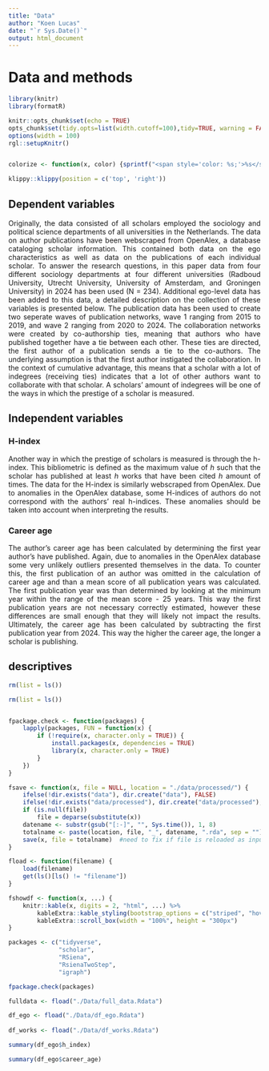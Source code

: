 ```yaml
---
title: "Data"
author: "Koen Lucas"
date: "`r Sys.Date()`"
output: html_document
---
```


# Data and methods

```{=html}
<style>
body {
text-align: justify}
</style>
```
```r

library(knitr)
library(formatR)

knitr::opts_chunk$set(echo = TRUE)
opts_chunk$set(tidy.opts=list(width.cutoff=100),tidy=TRUE, warning = FALSE, message = FALSE,comment = "#>", cache=TRUE, class.source=c("test"), class.output=c("test2"))
options(width = 100)
rgl::setupKnitr()


colorize <- function(x, color) {sprintf("<span style='color: %s;'>%s</span>", color, x) }
```

```r
klippy::klippy(position = c('top', 'right'))
```

## Dependent variables

Originally, the data consisted of all scholars employed the sociology and political science departments of all universities in the Netherlands. The data on author publications have been webscraped from OpenAlex, a database cataloging scholar information. This contained both data on the ego characteristics as well as data on the publications of each individual scholar. To answer the research questions, in this paper data from four different sociology departments at four different universities (Radboud University, Utrecht University, University of Amsterdam, and Groningen University) in 2024 has been used (N = 234). Additional ego-level data has been added to this data, a detailed description on the collection of these variables is presented below. The publication data has been used to create two seperate waves of publication networks, wave 1 ranging from 2015 to 2019, and wave 2 ranging from 2020 to 2024. The collaboration networks were created by co-authorship ties, meaning that authors who have published together have a tie between each other. These ties are directed, the first author of a publication sends a tie to the co-authors. The underlying assumption is that the first author instigated the collaboration. In the context of cumulative advantage, this means that a scholar with a lot of indegrees (receiving ties) indicates that a lot of other authors want to collaborate with that scholar. A scholars' amount of indegrees will be one of the ways in which the prestige of a scholar is measured.

## Independent variables

### H-index

Another way in which the prestige of scholars is measured is through the h-index. This bibliometric is defined as the maximum value of *h* such that the scholar has published at least *h* works that have been cited *h* amount of times. The data for the H-index is similarly webscraped from OpenAlex. Due to anomalies in the OpenAlex database, some H-indices of authors do not correspond with the authors' real h-indices. These anomalies should be taken into account when interpreting the results.

### Career age

The author's career age has been calculated by determining the first year author's have published. Again, due to anomalies in the OpenAlex database some very unlikely outliers presented themselves in the data. To counter this, the first publication of an author was omitted in the calculation of career age and than a mean score of all publication years was calculated. The first publication year was than determined by looking at the minimum year within the range of the mean score - 25 years. This way the first publication years are not necessary correctly estimated, however these differences are small enough that they will likely not impact the results. Ultimately, the career age has been calculated by subtracting the first publication year from 2024. This way the higher the career age, the longer a scholar is publishing.

## descriptives

```r

rm(list = ls())

```

```r
rm(list = ls())


fpackage.check <- function(packages) {
    lapply(packages, FUN = function(x) {
        if (!require(x, character.only = TRUE)) {
            install.packages(x, dependencies = TRUE)
            library(x, character.only = TRUE)
        }
    })
}

fsave <- function(x, file = NULL, location = "./data/processed/") {
    ifelse(!dir.exists("data"), dir.create("data"), FALSE)
    ifelse(!dir.exists("data/processed"), dir.create("data/processed"), FALSE)
    if (is.null(file))
        file = deparse(substitute(x))
    datename <- substr(gsub("[:-]", "", Sys.time()), 1, 8)
    totalname <- paste(location, file, "_", datename, ".rda", sep = "")
    save(x, file = totalname)  #need to fix if file is reloaded as input name, not as x. 
}

fload <- function(filename) {
    load(filename)
    get(ls()[ls() != "filename"])
}

fshowdf <- function(x, ...) {
    knitr::kable(x, digits = 2, "html", ...) %>%
        kableExtra::kable_styling(bootstrap_options = c("striped", "hover")) %>%
        kableExtra::scroll_box(width = "100%", height = "300px")
}


```

```r

packages <- c("tidyverse", 
              "scholar", 
              "RSiena", 
              "RsienaTwoStep", 
              "igraph")

fpackage.check(packages)
```

```r

fulldata <- fload("./Data/full_data.Rdata")

df_ego <- fload("./Data/df_ego.Rdata")
  
df_works <- fload("./Data/df_works.Rdata")

```

```r

summary(df_ego$h_index)

summary(df_ego$career_age)

```
